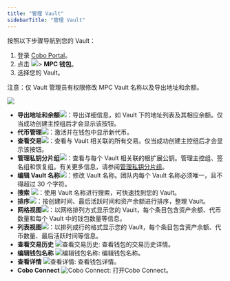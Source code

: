 ```yaml
---
title: "管理 Vault"
sidebarTitle: "管理 Vault"
---
```


按照以下步骤导航到您的 Vault：

1. 登录 [Cobo Portal](https://portal.cobo.com/login)。
2. 点击 <img src="/cn/images/mpc-wallet/wallets-icon.svg" className="icon"></img>> **MPC 钱包**。
3. 选择您的 Vault。

注意：仅 Vault 管理员有权限修改 MPC Vault 名称以及导出地址和余额。

<img src="/cn/images/mpc-wallet/manage-mpc-vault.png" className="screenshot_full_screen"/>

- **导出地址和余额**<img src="/cn/images/mpc-wallet/export-address.svg" className="icon"></img>：导出详细信息，如 Vault 下的地址列表及其相应余额。仅当成功创建主控组后才会显示该按钮。
- **代币管理**<img src="/cn/images/mpc-wallet/token-management.svg" className="icon"></img>：激活并在钱包中显示新代币。
- **查看交易**<img src="/cn/images/mpc-wallet/icon_view transactions.svg" className="icon"></img>：查看与 Vault 相关联的所有交易。仅当成功创建主控组后才会显示该按钮。
- **管理私钥分片组**<img src="/cn/images/mpc-wallet/manage-key-share-group.svg" className="icon"></img>：查看与每个 Vault 相关联的根扩展公钥。管理主控组、签名组和恢复组。有关更多信息，请参阅[管理私钥分片组](/cn/portal/mpc-wallets/ocw/manage-key-share-groups)。
- **编辑 Vault 名称**<img src="/cn/images/mpc-wallet/icon_edit.svg" className="icon"></img>：修改 Vault 名称。团队内每个 Vault 名称必须唯一，且不得超过 30 个字符。
- **搜索** <img src="/cn/images/mpc-wallet/icon_search.svg" className="icon"></img>：使用 Vault 名称进行搜索，可快速找到您的 Vault。
- **排序**<img src="/cn/images/mpc-wallet/icon_sort.svg" className="icon"></img>：按创建时间、最后活跃时间和资产余额进行排序，整理 Vault。
- **网格视图**<img src="/cn/images/mpc-wallet/icon_grid.svg" className="icon"></img>：以网格排列方式显示您的 Vault，每个条目包含资产余额、代币数量和每个 Vault 中的钱包数量等信息。
- **列表视图**<img src="/cn/images/mpc-wallet/icon_list.svg" className="icon"></img>：以排列成行的格式显示您的 Vault，每个条目包含资产余额、代币数量、最后活跃时间等信息。
- **查看交易历史** <img src="/en/images/mpc-wallet/icon_view transactions.svg" className="icon" alt="查看交易历史"></img>: 查看钱包的交易历史详情。
- **编辑钱包名称** <img src="/en/images/mpc-wallet/icon_edit.svg" className="icon" alt="编辑钱包名称"></img>: 编辑钱包名称。
- **查看详情** <img src="/en/images/common/icon_view.svg" className="icon" alt="查看详情"></img>: 查看钱包详情。
- **Cobo Connect** <img src="/en/images/common/icon_cobo_connect.svg" className="icon" alt="Cobo Connect"></img>: 打开Cobo Connect。
